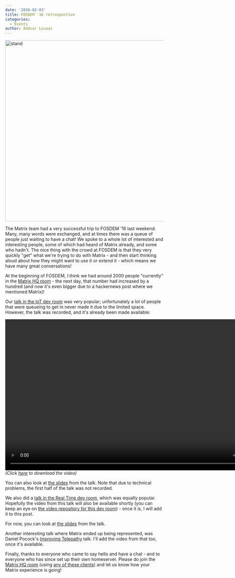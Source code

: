 ```yaml
---
date: '2016-02-03'
title: FOSDEM '16 retrospective
categories:
  - Events
author: Oddvar Lovaas
---
```


<img src="/blog/wp-content/uploads/2016/02/stand.jpg" alt="stand" width="1024" height="576" class="aligncenter size-full wp-image-1493" />

The Matrix team had a very successful trip to FOSDEM '16 last weekend. Many, many words were exchanged, and at times there was a queue of people just waiting to have a chat! We spoke to a whole lot of interested and interesting people, some of which had heard of Matrix already, and some who hadn't. The nice thing with the crowd at FOSDEM is that they very quickly "get" what we're trying to do with Matrix - and then start thinking aloud about how they might want to use it or extend it - which means we have many great conversations!

At the beginning of FOSDEM, I think we had around 2000 people "currently" in the <a href="https://vector.im/beta/#/room/#matrix:matrix.org">Matrix HQ room</a> - the next day, that number had increased by a hundred (and now it's even bigger due to a hackernews post where we mentioned Matrix)!

Our <a href="https://fosdem.org/2016/schedule/event/deviot15/">talk in the IoT dev room</a> was very popular; unfortunately a lot of people that were queueing to get in never made it due to the limited space. However, the talk was recorded, and it's already been made available:

<video width="853" height="480" controls>
  <source src="http://matrix.org/video/build-an-iot-platform-on-matrix.mp4" type="video/mp4" />
Your browser does not support the video tag.
</video>
<em>(Click <a href="http://matrix.org/video/build-an-iot-platform-on-matrix.mp4" title="here">here</a> to download the video)</em>

You can also look at <a href="/blog/wp-content/uploads/2016/02/2016-01-29-Matrix-IOT-FOSDEM.pdf">the slides</a> from the talk. Note that due to technical problems, the first half of the talk was not recorded.

We also did a <a href="https://fosdem.org/2016/schedule/event/matrix/">talk in the Real Time dev room</a>, which was equally popular. Hopefully the video from this talk will also be available shortly (you can keep an eye on <a href="http://video.fosdem.org/2016/k3401/">the video repository for this dev room</a>) - once it is, I will add it to this post.

For now, you can look at <a href="/blog/wp-content/uploads/2016/02/2016-01-29-Matrix-FOSDEM.pdf">the slides</a> from the talk.

Another interesting talk where Matrix ended up being represented, was Daniel Pocock's <a href="https://fosdem.org/2016/schedule/event/improving_telepathy/">Improving Telepathy</a> talk. I'll add the video from that too, once it's available.

Finally, thanks to everyone who came to say hello and have a chat - and to everyone who has since set up their own homeserver. Please do join the <a href="https://vector.im/beta/#/room/#matrix:matrix.org">Matrix HQ room</a> (using <a href="/blog/try-matrix-now">any of these clients</a>) and let us know how your Matrix experience is going!